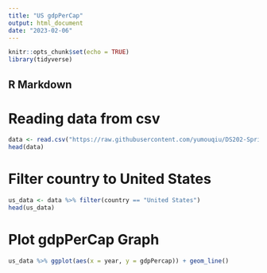 ```yaml
---
title: "US gdpPerCap"
output: html_document
date: "2023-02-06"
---
```


```r
knitr::opts_chunk$set(echo = TRUE)
library(tidyverse)
```

## R Markdown

# Reading data from csv 
```r
data <- read.csv("https://raw.githubusercontent.com/yumouqiu/DS202-Spring2023/main/Lecture1_collaborative-environment/data/gapminder-5060.csv")
head(data)

```

# Filter country to United States
``` r
us_data <- data %>% filter(country == "United States")
head(us_data)
```

# Plot gdpPerCap Graph
```r
us_data %>% ggplot(aes(x = year, y = gdpPercap)) + geom_line()
```